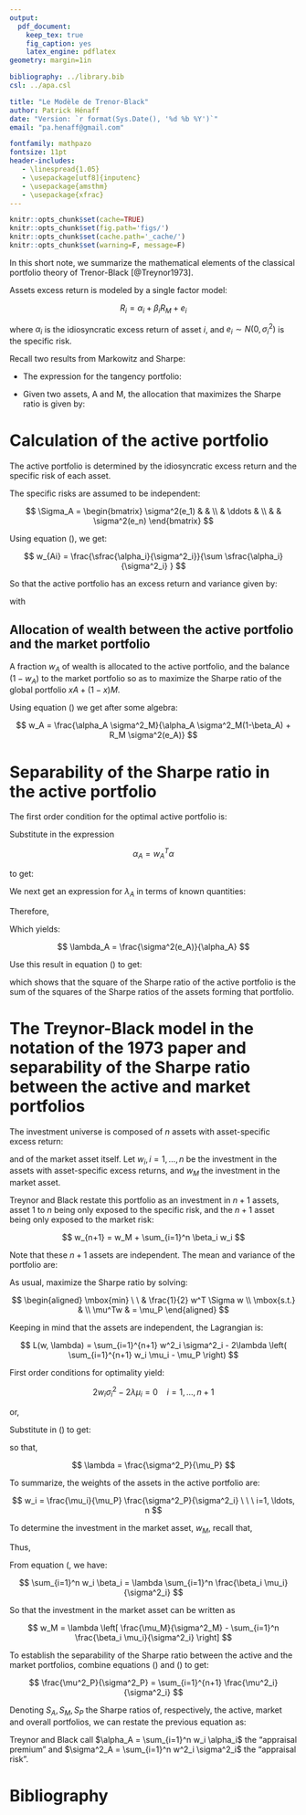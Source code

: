 ```yaml
---
output:
  pdf_document:
    keep_tex: true
    fig_caption: yes
    latex_engine: pdflatex
geometry: margin=1in

bibliography: ../library.bib
csl: ../apa.csl

title: "Le Modèle de Trenor-Black"
author: Patrick Hénaff
date: "Version: `r format(Sys.Date(), '%d %b %Y')`"
email: "pa.henaff@gmail.com"

fontfamily: mathpazo
fontsize: 11pt
header-includes:
   - \linespread{1.05}
   - \usepackage[utf8]{inputenc}
   - \usepackage{amsthm}
   - \usepackage{xfrac}
---
```


```r
knitr::opts_chunk$set(cache=TRUE)
knitr::opts_chunk$set(fig.path='figs/')
knitr::opts_chunk$set(cache.path='_cache/')
knitr::opts_chunk$set(warning=F, message=F)
```

\newcommand{\ones}{\mathbf{1}}
\newcommand{\onesT}{\mathbf{1}^T}

\newtheorem{thm}{Theorem}

In this short note, we summarize the mathematical elements of the classical portfolio theory of Trenor-Black [@Treynor1973].

Assets excess return is modeled by a single factor model:

$$
R_i = \alpha_i + \beta_i R_M + e_i
$$

where $\alpha_i$ is the idiosyncratic excess return of asset $i$, and $e_i \sim N(0, \sigma^2_i)$ is the specific risk.

Recall two results from Markowitz and Sharpe:

- The expression for the tangency portfolio:

\begin{equation}
w^* = \frac{\Sigma^{-1} \tilde{R}}{\onesT \Sigma^{-1} \tilde{R}}
\label{eq:sharpe}
\end{equation}

- Given two assets, A and M, the allocation that maximizes the Sharpe ratio is given by:

\begin{equation}
w_A = \frac{R_A \sigma^2_M - R_M \sigma_A \sigma_M \rho_{AM}}{R_A \sigma^2_M + R_M \sigma^2_A - (R_A+R_M) \sigma_A \sigma_M \rho_{AM}}
\label{eq:wA}
\end{equation}

# Calculation of the active portfolio

The active portfolio is determined by the idiosyncratic excess return and the specific risk of each asset.

The specific risks are assumed to be independent:

$$
\Sigma_A = \begin{bmatrix}
\sigma^2(e_1) & & \\
& \ddots & \\
& & \sigma^2(e_n) \end{bmatrix}
$$

Using equation (\ref{eq:sharpe}), we get:

$$
w_{Ai} = \frac{\sfrac{\alpha_i}{\sigma^2_i}}{\sum \sfrac{\alpha_i}{\sigma^2_i} }
$$

So that the active portfolio has an excess return and variance given by:
\begin{align*}
R_A &= \alpha_A + \beta_A R_M \\
\sigma^2_A &= \beta^2_A \sigma^2_M + \sigma^2(e_A)
\end{align*}

with
\begin{align*}
\alpha_A &= \sum w_{Ai} \alpha_i \\
\beta_A &= \sum w_{Ai} \beta_i \\
\sigma^2(e_A) &= \sum w^2_{Ai} \sigma^2(e_i)
\end{align*}

## Allocation of wealth between the active portfolio and the market portfolio

A fraction $w_A$ of wealth is allocated to the active portfolio, and the balance $(1-w_A)$ to the market portfolio so as to maximize the Sharpe ratio of the global portfolio $xA + (1-x)M$.

Using equation (\ref{eq:wA}) we get after some algebra:

$$
w_A = \frac{\alpha_A \sigma^2_M}{\alpha_A \sigma^2_M(1-\beta_A) + R_M \sigma^2(e_A)}
$$

# Separability of the Sharpe ratio in the active portfolio


The first order condition for the optimal active portfolio is:

\begin{equation}
w_A = \lambda_A \Sigma^{-1} \alpha
\label{eq:FOC-1}
\end{equation}

Substitute in the expression

$$
\alpha_A = w^T_A \alpha
$$

to get:

\begin{equation}
\frac{\alpha_A}{\lambda_A} = \alpha^T \Sigma^{-1} \alpha
\label{eq:sep-1}
\end{equation}

We next get an expression for $\lambda_A$ in terms of known quantities:

\begin{align*}
\sigma^2(e_A) &= w^T_A \Sigma w_A \\
&= \lambda^2_A \alpha^T \Sigma^{-1}\Sigma\Sigma^{-1} \alpha \\
&= \lambda^2_A \alpha^T \Sigma^{-1} \alpha
\end{align*}

Therefore,

\begin{align*}
\frac{\sigma^2(e_A)}{\lambda^2_A} &= \alpha^T \Sigma^{-1} \alpha \\
&= \frac{\alpha_A}{\lambda_A}
\end{align*}

Which yields:

$$
\lambda_A = \frac{\sigma^2(e_A)}{\alpha_A}
$$

Use this result in equation (\ref{eq:sep-1}) to get:

\begin{align*}
\frac{\alpha^2_A}{\sigma^2(e_A)} &= \alpha^T \Sigma^{-1} \alpha \\
&= \sum_i \frac{\alpha^2_i}{\sigma^2(e_i)}
\label{eq:sep-2}
\end{align*}

which shows that the square of the Sharpe ratio of the active portfolio is the sum of the squares of the Sharpe ratios of the assets forming that portfolio.


# The Treynor-Black model in the notation of the 1973 paper and separability of the Sharpe ratio between the active and market portfolios

The investment universe is composed of $n$ assets with asset-specific excess return:

\begin{align}
r_i &= \alpha_i + \beta_i r_M + e_i \ \ i=1, \ldots, n \\
E(r_i) &= \alpha_i + \beta_i E(r_M) = \mu_i
\label{eq:treynor-black-1}
\end{align}

and of the market asset itself. Let $w_i, i=1, \ldots, n$ be the investment in the assets with asset-specific excess returns, and $w_M$ the investment in the market asset.

Treynor and Black restate this portfolio as an investment in $n+1$ assets, asset 1 to $n$ being only exposed to the specific risk, and the $n+1$ asset being only exposed to the market risk:

$$
w_{n+1} = w_M + \sum_{i=1}^n \beta_i w_i
$$

Note that these $n+1$ assets are independent. The mean and variance of the portfolio are:

\begin{align}
E(r_P) &= \sum_{i=1}^{n+1} w_i E(r_i) = \mu_P \\
\sigma^2_P &= \sum_{i=1}^{n+1} w^2_i \sigma^2_i
\end{align}


As usual, maximize the Sharpe ratio by solving:

$$
\begin{aligned}
    \mbox{min} \ \ & \frac{1}{2} w^T \Sigma w  \\
    \mbox{s.t.} & \\
        \mu^Tw & = \mu_P
  \end{aligned}
$$

Keeping in mind that the assets are independent, the Lagrangian is:

$$
L(w, \lambda) = \sum_{i=1}^{n+1} w^2_i \sigma^2_i - 2\lambda \left( \sum_{i=1}^{n+1} w_i \mu_i - \mu_P \right)
$$

First order conditions for optimality yield:

$$
2 w_i \sigma^2_i - 2 \lambda \mu_i = 0 \ \ \ \ i=1, \ldots , n+1
$$

or,

\begin{equation}
w_i = \lambda \frac{\mu_i}{\sigma^2_i}
\label{eq:wi}
\end{equation}

Substitute in (\ref{eq:treynor-black-1}) to get:

\begin{align}
\mu_P &= \lambda \sum_{i=1}^{n+1} \sfrac{\mu^2_i}{\sigma^2_i} \label{eq:lambda-1} \\
\sigma^2_P &= \lambda^2 \sum_{i=1}^{n+1} \mu^2_i \sigma^2_i   \label{eq:lambda-2}
\end{align}

so that,

$$
\lambda = \frac{\sigma^2_P}{\mu_P}
$$

To summarize, the weights of the assets in the active portfolio are:

$$
w_i = \frac{\mu_i}{\mu_P} \frac{\sigma^2_P}{\sigma^2_i} \ \ \ i=1, \ldots, n
$$

To determine the investment in the market asset, $w_M$, recall that,

\begin{align}
\mu_{n+1} &= E(r_M) = \mu_M \\
\sigma^2_{n+1} &= \sigma^2_M
\end{align}

Thus,

\begin{align}
w_{n+1} &= \sum_{i=1}^n w_i \beta_i + w_M \\
&= \lambda \frac{\mu_M}{\sigma^2_M}
\end{align}

From equation (\ref{eq:wi}, we have:

$$
\sum_{i=1}^n w_i \beta_i = \lambda \sum_{i=1}^n \frac{\beta_i \mu_i}{\sigma^2_i}
$$

So that the investment in the market asset can be written as

$$
w_M = \lambda \left[ \frac{\mu_M}{\sigma^2_M} - \sum_{i=1}^n \frac{\beta_i \mu_i}{\sigma^2_i} \right]
$$



To establish the separability of the Sharpe ratio between the active and the market portfolios, combine equations (\ref{eq:lambda-1}) and (\ref{eq:lambda-2}) to get:

$$
\frac{\mu^2_P}{\sigma^2_P} = \sum_{i=1}^{n+1} \frac{\mu^2_i}{\sigma^2_i}
$$

Denoting $S_A, S_M, S_P$ the Sharpe ratios of, respectively, the active, market and overall portfolios, we can restate the previous equation as:

\begin{align}
S^2_P &= \sum_{i=1}^{n} \frac{\mu^2_i}{\sigma^2_i} + S^2_M \\
&= \frac{\alpha^2_A}{\sigma^2_A + S^2_M} \\
S^2_A + S^2_M
\end{align}

Treynor and Black call $\alpha_A = \sum_{i=1}^n w_i \alpha_i$ the "appraisal premium" and $\sigma^2_A = \sum_{i=1}^n w^2_i \sigma^2_i$ the "appraisal risk".


# Bibliography



